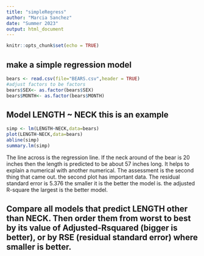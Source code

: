 ```yaml
---
title: "simpleRegress"
author: "Marcia Sanchez"
date: "Summer 2023"
output: html_document
---
```


```r
knitr::opts_chunk$set(echo = TRUE)
```

## make a simple regression model

```r
bears <- read.csv(file="BEARS.csv",header = TRUE)
#adjust factors to be factors
bears$SEX<- as.factor(bears$SEX)
bears$MONTH<- as.factor(bears$MONTH)
```

## Model LENGTH ~ NECK  this is an example  

```r
simp <- lm(LENGTH~NECK,data=bears)
plot(LENGTH~NECK,data=bears)
abline(simp)
summary.lm(simp)
```

The line across is the regression line. If the neck around of the bear is 20 inches then the length is predicted to be about 57 inches long. It helps to explain a numerical with another numerical. The assessment is the second thing that came out. the second plot has important data. The residual standard error is 5.376 the smaller it is the better the model is. the adjusted R-square the largest is the better model. 

## Compare all models that predict LENGTH other than NECK. Then order them from worst to best by its value of Adjusted-Rsquared (bigger is better), or by RSE (residual standard error) where smaller is better. 

